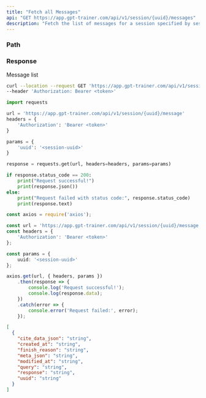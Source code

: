 ```yaml
---
title: "Fetch all Messages"
api: "GET https://app.gpt-trainer.com/api/v1/session/{uuid}/messages"
description: "Fetch the list of messages for a session specified by session uuid"
---
```


### Path

<ParamField path="uuid" type="string" required/>

### Response

<ResponseField name="" type="object[]">
Message list
<Expandable title="Message properties">
<ResponseField name="uuid" type="string"/>
<ResponseField name="created_at" type="string"/>
<ResponseField name="modified_at" type="string"/>
<ResponseField name="finish_reason" type="string"/>
<ResponseField name="cite_data_json" type="string"/>
<ResponseField name="meta_json" type="string"/>
<ResponseField name="query" type="string"/>
<ResponseField name="response" type="string"/>
</Expandable>
</ResponseField>

<RequestExample>

```bash Curl
curl --location --request GET 'https://app.gpt-trainer.com/api/v1/session/{uuid}/message' \
--header 'Authorization: Bearer <token>'
```

```py Python
import requests

url = 'https://app.gpt-trainer.com/api/v1/session/{uuid}/message'
headers = {
    'Authorization': 'Bearer <token>'
}

params = {
    'uuid': '<session-uuid>'
}

response = requests.get(url, headers=headers, params=params)

if response.status_code == 200:
    print("Request successful!")
    print(response.json())
else:
    print("Request failed with status code:", response.status_code)
    print(response.text)
```

```ts JavaScript
const axios = require('axios');

const url = 'https://app.gpt-trainer.com/api/v1/session/{uuid}/message';
const headers = {
    'Authorization': 'Bearer <token>'
};

const params = {
    uuid: '<session-uuid>'
};

axios.get(url, { headers, params })
    .then(response => {
        console.log('Request successful!');
        console.log(response.data);
    })
    .catch(error => {
        console.error('Request failed:', error);
    });
```

</RequestExample>

<ResponseExample>

```json Response
[
  {
    "cite_data_json": "string",
    "created_at": "string",
    "finish_reason": "string",
    "meta_json": "string",
    "modified_at": "string",
    "query": "string",
    "response": "string",
    "uuid": "string"
  }
]

```

</ResponseExample>
